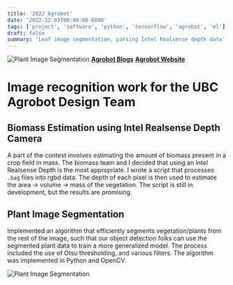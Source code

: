 ```yaml
---
title: '2022 Agrobot'
date: '2022-12-03T00:00:00-0800'
tags: ['project', 'software', 'python', 'tensorflow', 'agrobot', 'ml']
draft: false
summary: 'Leaf image segmentation, parsing Intel Realsense depth data'
---
```


![Plant Image Segmentation](/static/images/agrobot2-plant-seg.png)
[**Agrobot Blogs**](/tags/agrobot/)
[**Agrobot Website**](https://ubcagrobot.com/)

# Image recognition work for the UBC Agrobot Design Team

## Biomass Estimation using Intel Realsense Depth Camera

A part of the contest involves estimating the amount of biomass present in a crop field in mass. The biomass team and I decided that using an Intel Realsense Depth is the most appropriate. I wrote a script that processes `.bag` files into rgbd data. The depth of each pixel is then used to estimate the area -> volume -> mass of the vegetation. The script is still in development, but the results are promising.

## Plant Image Segmentation

Implemented an algorithm that efficiently segments vegetation/plants from the rest of the image, such that our object detection folks can use the segmented plant data to train a more generalized model.
The process included the use of Otsu thresholding, and various filters. The algorithm was implemented in Python and OpenCV.

![Plant Image Segmentation](/static/images/agrobot2-plant-seg.png)
